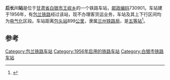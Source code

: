 {{noteTA
|1=zh-cn:始发车次; zh-hk:列車班次;
|2=zh-cn:车次; zh-hk:班次;
}}
{{Infobox China railway station 
|车站名称 = 后长川站
|车站名称拼音 = 
|车站地址 = [[甘肃省|甘肃省]][[白银市|白银市]]
|归属 = [[兰州铁路局|兰州铁路局]]
|车站等级 = [[五等站_(中铁)|五等站]]
|线路 = [[包兰铁路|包兰铁路]]
}}
'''后长川站'''是位于[[甘肃省|甘肃省]][[白银市|白银市]][[王岘乡|王岘乡]]的一个铁路车站，[[邮政编码|邮政编码]]730901。车站建于1956年，有[[包兰铁路|包兰铁路]]经过该站，现不办理客货运业务，车站及其上下行区间均为[[电气化|电气化]]区段。车站距离[[包头站|包头站]]899[[公里|公里]]，隶属[[兰州铁路局|兰州铁路局]]，是[[五等站_(中铁)|五等站]]<ref>{{Cite book|title=中国铁路站名词典|last=[[孙本祥|孙本祥]]主编|first=|publisher=北京：[[中国铁道出版社|中国铁道出版社]]|year=2003.04|isbn=7-113-03941-3|location=|pages=618-622}}</ref>。

==参考==
{{reflist}}

{{start rail box}}
{{s-inop|[[白银西站|白银西站]]}}
{{s-line|[[包兰铁路|包兰铁路]]}}
{{s-inop|[[朱家窑站|朱家窑站]]}}
{{end box}}
{{包兰铁路}}
{{铁路车站小作品}}
{{甘肃小作品}}

[[Category:包兰铁路车站|Category:包兰铁路车站]]
[[Category:1956年启用的铁路车站|Category:1956年启用的铁路车站]]
[[Category:白银市铁路车站|Category:白银市铁路车站]]